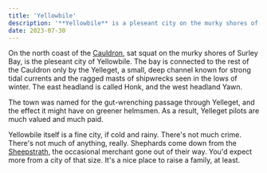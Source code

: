 ```yaml
---
title: 'Yellowbile'
description: '**Yellowbile** is a pleseant city on the murky shores of Surley Bay, on the north coast of the Cauldron. The mouth of the bay is known for strong tidal currents and the ragged masts of shipwrecks seen in the lows of winter.'
date: 2023-07-30
---
```


On the north coast of the [Cauldron](), sat squat on the murky shores of Surley Bay, is the pleseant city of Yellowbile. The bay is connected to the rest of the Cauldron only by the Yelleget, a small, deep channel known for strong tidal currents and the ragged masts of shipwrecks seen in the lows of winter. The east headland is called Honk, and the west headland Yawn.

The town was named for the gut-wrenching passage through Yelleget, and the effect it might have on greener helmsmen. As a result, Yelleget pilots are much valued and much paid.

Yellowbile itself is a fine city, if cold and rainy. There's not much crime. There's not much of anything, really. Shephards come down from the [Sheepstrath](), the occasional merchant gone out of their way. You'd expect more from a city of that size. It's a nice place to raise a family, at least.